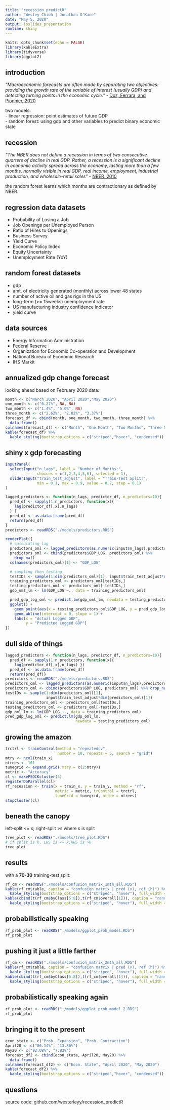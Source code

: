 ```yaml
---
title: "recession predictR"
author: "Wesley Chioh | Jonathan O'Kane"
date: "May 5, 2020"
output: ioslides_presentation
runtime: shiny
---
```


```r
knitr::opts_chunk$set(echo = FALSE)
library(kableExtra)
library(tidyverse)
library(ggplot2)
```

## introduction

*"Macroeconomic forecasts are often made by separating two objectives: providing the growth rate of the variable of interest (usually GDP) and detecting turning points in the economic cycle."* - [Doz, Ferrara, and Pionnier, 2020](http://econbrowser.com/archives/2020/04/guest-contribution-business-cycle-dynamics-after-the-great-recession-an-extended-markov-switching-dynamic-factor-model)   
  
two models:  
- linear regression: point estimates of future GDP  
- random forest: using gdp and other variables to predict binary economic state  
  
## recession  
  
*"The NBER does not define a recession in terms of two consecutive quarters of decline in real GDP. Rather, a recession is a significant decline in economic activity spread across the economy, lasting more than a few months, normally visible in real GDP, real income, employment, industrial production, and wholesale-retail sales"* - [NBER, 2010](https://www.nber.org/cycles.html)  

the random forest learns which months are contractionary as defined by NBER.  
  
## regression data datasets  
  
 - Probability of Losing a Job  
 - Job Openings per Unemployed Person  
 - Ratio of Hires to Openings  
 - Business Survey  
 - Yield Curve  
 - Economic Policy Index  
 - Equity Uncertainty  
 - Unemployment Rate (YoY)
  
## random forest datasets   
  
- gdp  
- amt. of electricity generated (monthly) across lower 48 states  
- number of active oil and gas rigs in the US  
- long-term (>= 15weeks) unemployment rate  
- US manufacturing industry confidence indicator  
- yield curve  
  
## data sources  
  
- Energy Information Administration  
- Federal Reserve  
- Organization for Economic Co-operation and Development  
- National Bureau of Economic Research  
- IHS Markit  


## annualized gdp change forecast  
looking ahead based on February 2020 data:    
  
```r
month <- c("March 2020", "April 2020","May 2020")
one_month <- c("6.27%", NA, NA)
two_month <- c("1.4%", "5.0%", NA)
three_month <- c("2.62%", "2.02%", "3.37%")
forecast_df <- cbind(month, one_month, two_month, three_month) %>%
  data.frame()
colnames(forecast_df) <- c("Month", "One Month", "Two Months", "Three Months")
kable(forecast_df) %>%
  kable_styling(bootstrap_options = c("striped","hover", "condensed"))
```


## shiny x gdp forecasting

```r
inputPanel(
  selectInput("n_lags", label = "Number of Months:",
              choices = c(1,2,3,4,5,6), selected = 1),
  sliderInput("train_test_adjust", label = "Train-Test Split:",
              min = 0.1, max = 0.9, value = 0.7, step = 0.1)
)

lagged_predictors <- function(n_lags, predictor_df, n_predictors=10){
  pred_df <- sapply(1:n_predictors, function(x){
    lag(predictor_df[,x],n_lags)
  } )
  pred_df <- as.data.frame(pred_df)
  return(pred_df)
}
predictors <- readRDS("./models/predictors.RDS")

renderPlot({
  # calculating lag
  predictors_oml <- lagged_predictors(as.numeric(input$n_lags),predictors)
  predictors_oml <- cbind(predictors$GDP_LOG, predictors_oml) %>%
    drop_na()
  colnames(predictors_oml)[1] <- "GDP_LOG"

  # sampling then testing
  testIDs <- sample(1:dim(predictors_oml)[1], input$train_test_adjust*dim(predictors_oml)[1])
  training_predictors_oml <- predictors_oml[testIDs,]
  testing_predictors_oml <- predictors_oml[-testIDs,]
  gdp_oml_lm <- lm(GDP_LOG ~., data = training_predictors_oml)

  pred_gdp_log_oml <- predict.lm(gdp_oml_lm, newdata = testing_predictors_oml)
  ggplot() + 
    geom_point(aes(x = testing_predictors_oml$GDP_LOG, y = pred_gdp_log_oml)) + 
    geom_abline(intercept = 0, slope = 1) + 
    labs(x = "Actual Logged GDP",
         y = "Predicted Logged GDP")
})
```

## dull side of things  
```r
lagged_predictors <- function(n_lags, predictor_df, n_predictors=10){
  pred_df <- sapply(1:n_predictors, function(x){
    lag(predictor_df[,x],n_lags) })
  pred_df <- as.data.frame(pred_df)
  return(pred_df)}
predictors <- readRDS("./models/predictors.RDS")
predictors_oml <- lagged_predictors(as.numeric(input$n_lags),predictors)
predictors_oml <- cbind(predictors$GDP_LOG, predictors_oml) %>% drop_na()
testIDs <- sample(1:dim(predictors_oml)[1], 
                  input$train_test_adjust*dim(predictors_oml)[1])
training_predictors_oml <- predictors_oml[testIDs,]
testing_predictors_oml <- predictors_oml[-testIDs,]
gdp_oml_lm <- lm(GDP_LOG ~., data = training_predictors_oml)
pred_gdp_log_oml <- predict.lm(gdp_oml_lm, 
                               newdata = testing_predictors_oml)
```


## growing the amazon  
  
```r
trctrl <- trainControl(method = "repeatedcv", 
                       number = 10, repeats = 5, search = "grid")
mtry <- ncol(train_x)
ntrees <- 101
tunegrid <- expand.grid(.mtry = c(2:mtry))
metric <- "Accuracy"
cl <- makePSOCKcluster(5)
registerDoParallel(cl)
rf_recession <- train(x = train_x, y = train_y, method = "rf", 
                      metric = metric, trControl = trctrl, 
                      tuneGrid = tunegrid, ntree = ntrees)
stopCluster(cl)
```

## beneath the canopy  
left-split <= s; right-split >s where s is split 
```r
tree_plot <- readRDS("./models/tree_plot.RDS")
# if split is k, LHS is <= k,RHS is >k
tree_plot
```


## results
with a **70-30** training-test split:  
  
```r
rf_cm <- readRDS("./models/confusion_matrix_1mth_all.RDS")
kable(rf_cm$table, caption = "confusion matrix | pred (v), ref (h)") %>%
  kable_styling(bootstrap_options = c("striped", "hover"), full_width = T, position = "left")
kable(cbind(t(rf_cm$byClass[5:8]),t(rf_cm$overall[1])), caption = "random forest performance") %>%
  kable_styling(bootstrap_options = c("striped", "hover"), full_width = F, position = "left")
```

## probabilistically speaking

```r
rf_prob_plot <- readRDS("./models/ggplot_prob_model.RDS")
rf_prob_plot
```

## pushing it just a little farther

```r
rf_cm <- readRDS("./models/confusion_matrix_2mth_all.RDS")
kable(rf_cm$table, caption = "confusion matrix | pred (v), ref (h)") %>%
  kable_styling(bootstrap_options = c("striped", "hover"), full_width = T, position = "left")
kable(cbind(t(rf_cm$byClass[5:8]),t(rf_cm$overall[1])), caption = "random forest performance") %>%
  kable_styling(bootstrap_options = c("striped", "hover"), full_width = F, position = "left")
```

## probabilistically speaking again

```r
rf_prob_plot <- readRDS("./models/ggplot_prob_model_2.RDS")
rf_prob_plot
```

## bringing it to the present  
  
```r
econ_state <- c("Prob. Expansion", "Prob. Contraction")
April20 <- c("86.14%", "13.86%")
May20 <- c("92.08%", "7.92%")
forecast_df2 <- cbind(econ_state, April20, May20) %>%
  data.frame()
colnames(forecast_df2) <- c("Econ. State", "April 2020", "May 2020")
kable(forecast_df2) %>%
  kable_styling(bootstrap_options = c("striped","hover", "condensed"))
```  

## questions  

source code: github.com/westerleyy/recession_predictR
